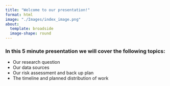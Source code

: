 ```yaml
---
title: "Welcome to our presentation!"
format: html
image: "./Images/index_image.png"
about:
  template: broadside
  image-shape: round
---
```


### In this 5 minute presentation we will cover the following topics:

-   Our research question
-   Our data sources
-   Our risk assessment and back up plan
-   The timeline and planned distribution of work